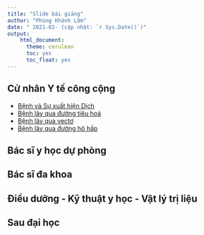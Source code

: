 ```yaml
---
title: "Slide bài giảng"
author: "Phùng Khánh Lâm"
date: " 2021-02- (cập nhật: `r Sys.Date()`)"
output:
    html_document:
      theme: cerulean
      toc: yes
      toc_float: yes
---
```


## Cử nhân Y tế công cộng

* [Bệnh và Sự xuất hiện Dịch](https://decidelab.github.io/DTHBTN/slides/Slide_DTHCB_BenhDich.html)
* [Bệnh lây qua đường tiêu hoá](https://decidelab.github.io/DTHBTN/slides/Slide_DTHBTN_BTH.html)
* [Bệnh lây qua vectơ](https://decidelab.github.io/DTHBTN/slides/Slide_DTHBTN_BV.html)
* [Bệnh lây qua đường hô hấp](https://decidelab.github.io/DTHBTN/slides/Slide_DTHBTN_BHH.html)

## Bác sĩ y học dự phòng

## Bác sĩ đa khoa

## Điều dưỡng - Kỹ thuật y học - Vật lý trị liệu

## Sau đại học

